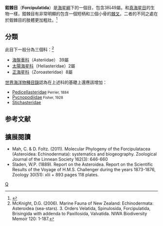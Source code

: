 {{Automatic taxobox
| taxon = Forcipulatida
| authority = 
| name = Forcipulatida
| image = Asterias_rubens.jpg
| image_caption = ''[[Asterias_rubens|Asterias rubens]]''
| subdivision_ranks = 科
| subdivision =見文內
}}

'''鉗棘目'''（'''Forcipulatida'''）是[[海星綱|海星綱]]下的一個目，包含3科49屬。和[[真海星目|真海星目]]的生物一樣，鉗棘目有非常明顯的包含一個短柄和三個小骨的[[棘叉|棘叉]]。二者的不同之處在於鉗棘目的肢體更加粗壯。<ref name=IZ>{{cite book |author= Barnes, Robert D. |year=1982 |title= Invertebrate Zoology |publisher= Holt-Saunders International |location= Philadelphia, PA|page= 948|isbn= 0-03-056747-5}}</ref>

== 分類==

此目下一般分為三個科：<ref>McKnight, D.G. (2006). Marine Fauna of New Zealand: Echinodermata: Asteroidea (sea-stars). 3. Orders Velatida, Spinulosida, Forcipulatida, Brisingida with addenda to Paxillosida, Valvatida. NIWA Biodiversity Memoir 120: 1-187.</ref>

* [[海盤車科|海盤車科]]（Asteriidae） 39屬
* [[太陽海星科|太陽海星科]]（Heliasteridae）2屬
* [[正海星科|正海星科]]（Zoroasteridae）8屬

[[世界海洋物種目錄|世界海洋物種目錄]]認為在上述科的基礎上還應該增加：

* [[Pedicellasteridae|Pedicellasteridae]]<small> Perrier, 1884</small>
* [[Pycnopodiidae|Pycnopodiidae]]<small> Fisher, 1928</small>
* [[Stichasteridae|Stichasteridae]]

== 参考文献 ==
{{reflist}}

== 擴展閱讀 ==
{{Commonscat|Forcipulatida|鉗棘目}}
* Mah, C. & D. Foltz. (2011). Molecular Phylogeny of the Forcipulatacea (Asteroidea: Echinodermata): systematics and biogeography. Zoological Journal of the Linnean Society 162(3): 646-660
* Sladen, W.P. (1889). Report on the Asteroidea. Report on the Scientific Results of the Voyage of H.M.S. Challenger during the years 1873-1876, Zoology 30(51): xlii + 893 pages 118 plates.
{{Taxonbar}}

[[Category:海星綱|Q]]